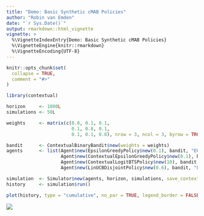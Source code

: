 ```yaml
---
title: "Demo: Basic Synthetic cMAB Policies"
author: "Robin van Emden"
date: "`r Sys.Date()`"
output: rmarkdown::html_vignette
vignette: >
  %\VignetteIndexEntry{Demo: Basic Synthetic cMAB Policies}
  %\VignetteEngine{knitr::rmarkdown}
  %\VignetteEncoding{UTF-8}
---
```


```r
knitr::opts_chunk$set(
  collapse = TRUE,
  comment = "#>"
)
```

```r
library(contextual)

horizon     <- 1000L
simulations <- 50L

weights     <- matrix(c(0.8, 0.1, 0.1,
                        0.1, 0.8, 0.1,
                        0.1, 0.1, 0.8), nrow = 3, ncol = 3, byrow = TRUE)

bandit      <- ContextualBinaryBandit$new(weights = weights)
agents      <- list(Agent$new(EpsilonGreedyPolicy$new(0.1), bandit, "EGreedy"),
                    Agent$new(ContextualEpsilonGreedyPolicy$new(0.1), bandit, "cEGreedy"),
                    Agent$new(ContextualLogitBTSPolicy$new(10), bandit, "LogitBTS"),
                    Agent$new(LinUCBDisjointPolicy$new(0.6), bandit, "LinUCB"))

simulation  <- Simulator$new(agents, horizon, simulations, save_context = TRUE)
history     <- simulation$run()

plot(history, type = "cumulative", no_par = TRUE, legend_border = FALSE, legend_position = "topleft")
```

![](cmabs.jpeg)
